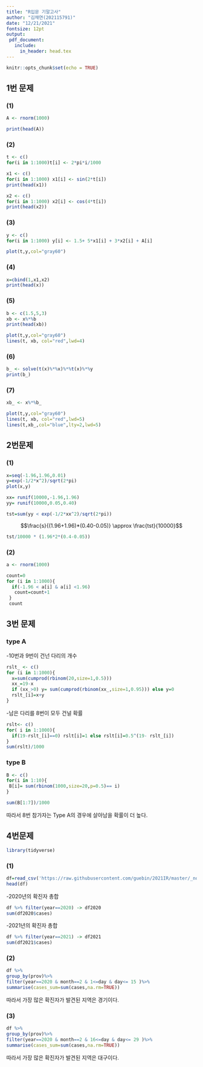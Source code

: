 ```yaml
---
title: "R입문 기말고사"
author: "김채연(202115791)"
date: "12/21/2021"
fontsize: 12pt
output: 
 pdf_document:
   include:
     in_header: head.tex
---
```


```r
knitr::opts_chunk$set(echo = TRUE)
```



## 1번 문제


### (1)

```r
A <- rnorm(1000)

print(head(A))

```


### (2)

```r
t <- c()
for(i in 1:1000)t[i] <- 2*pi*i/1000

```

```r
x1 <- c()
for(i in 1:1000) x1[i] <- sin(2*t[i])
print(head(x1))

```

```r
x2 <- c()
for(i in 1:1000) x2[i] <- cos(4*t[i])
print(head(x2))
```

\newpage
### (3)

```r
y <- c()
for(i in 1:1000) y[i] <- 1.5+ 5*x1[i] + 3*x2[i] + A[i]
```
```r
plot(t,y,col="gray60")
```


### (4)

```r
x=cbind(1,x1,x2)
print(head(x))
```

\newpage
### (5)

```r
b <- c(1.5,5,3)
xb <- x%*%b
print(head(xb))
```
```r
plot(t,y,col="gray60")
lines(t, xb, col="red",lwd=4)
```


\newpage
### (6)

```r
b_ <- solve(t(x)%*%x)%*%t(x)%*%y
print(b_)
```


### (7)

```r
xb_ <- x%*%b_

plot(t,y,col="gray60")
lines(t, xb, col="red",lwd=5)
lines(t,xb_,col="blue",lty=2,lwd=5)
```


\newpage

## 2번문제

### (1)
```r
x=seq(-1.96,1.96,0.01)
y=exp(-1/2*x^2)/sqrt(2*pi)
plot(x,y)
```

```r
xx= runif(10000,-1.96,1.96)
yy= runif(10000,0.05,0.40)

```
```r
tst=sum(yy < exp(-1/2*xx^2)/sqrt(2*pi))
```
$$\frac{s}{(1.96+1.96)*(0.40-0.05)} \approx \frac{tst}{10000}$$
```r
tst/10000 * (1.96*2*(0.4-0.05))
```

\newpage
### (2)

```r
a <- rnorm(1000)
```
```r
count=0
for (i in 1:1000){
  if(-1.96 < a[i] & a[i] <1.96)
   count=count+1
 }
 count
```

\newpage

## 3번 문제

### type A
-10번과 9번이 건넌 다리의 개수 
```r
rslt_ <- c()
for (i in 1:1000){
  x=sum(cumprod(rbinom(20,size=1,0.5)))
  xx_=19-x
  if (xx_>0) y= sum(cumprod(rbinom(xx_,size=1,0.95))) else y=0
  rslt_[i]=x+y
}
```

-남은 다리를 8번이 모두 건널 확률 
```r
rslt<- c()
for( i in 1:1000){
  if(19-rslt_[i]==0) rslt[i]=1 else rslt[i]=0.5^(19- rslt_[i])
}
sum(rslt)/1000
```
### type B

```r
B <- c()
for(i in 1:10){
 B[i]= sum(rbinom(1000,size=20,p=0.5)== i)
}
```
```r
sum(B[1:7])/1000
```

따라서 8번 참가자는 Type A의 경우에 살아남을 확률이 더 높다.

\newpage

## 4번문제


```r
library(tidyverse)
```
\newpage
### (1)
```r
df=read_csv('https://raw.githubusercontent.com/guebin/2021IR/master/_notebooks/covid19.csv')
head(df)
```


-2020년의 확진자 총합
```r
df %>% filter(year==2020) -> df2020
sum(df2020$cases)
```



-2021년의 확진자 총합
```r
df %>% filter(year==2021) -> df2021
sum(df2021$cases)
```

\newpage

### (2)

```r
df %>% 
group_by(prov)%>%
filter(year==2020 & month==2 & 1<=day & day<= 15 )%>%
summarise(cases_sum=sum(cases,na.rm=TRUE))
```

따라서 가장 많은 확진자가 발견된 지역은 경기이다.

\newpage
### (3)

```r
df %>% 
group_by(prov)%>%
filter(year==2020 & month==2 & 16<=day & day<= 29 )%>%
summarise(cases_sum=sum(cases,na.rm=TRUE))
```

따라서 가장 많은 확진자가 발견된 지역은 대구이다.



